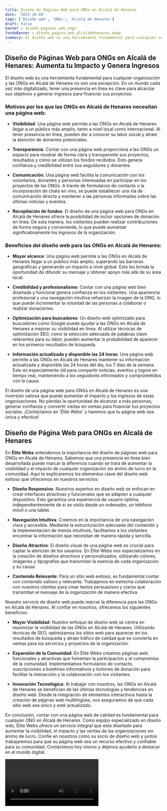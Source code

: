 ```yaml
---
title: Diseño de Páginas Web para ONGs en Alcalá de Henares
date: '2023-10-04'
tags: ['Diseño web', 'ONGs', 'Alcalá de Henares']
draft: false
banner : diseño_paginas_web_ongs
fondoBanner : diseño_pagina_web_alcaládehenares.webp
summary: El diseño web es una herramienta fundamental para cualquier organización y las ONGs en Alcalá de Henares no son una excepción. En un mundo cada vez más digitalizado, tener una presencia en línea es clave para alcanzar sus objetivos y generar ingresos para financiar sus proyectos.
---
```


## Diseño de Páginas Web para ONGs en Alcalá de Henares: Aumenta tu Impacto y Genera Ingresos

El diseño web es una herramienta fundamental para cualquier organización y las ONGs en Alcalá de Henares no son una excepción. En un mundo cada vez más digitalizado, tener una presencia en línea es clave para alcanzar sus objetivos y generar ingresos para financiar sus proyectos.

### Motivos por los que las ONGs en Alcalá de Henares necesitan una página web:

- **Visibilidad**: Una página web permite a las ONGs en Alcalá de Henares llegar a un público más amplio, tanto a nivel local como internacional. Al tener presencia en línea, pueden dar a conocer su labor social y atraer la atención de donantes potenciales.

- **Transparencia**: Contar con una página web proporciona a las ONGs un espacio para mostrar de forma clara y transparente sus proyectos, resultados y cómo se utilizan los fondos recibidos. Esto genera confianza y credibilidad entre sus seguidores y donantes.

- **Comunicación**: Una página web facilita la comunicación con los voluntarios, donantes y personas interesadas en participar en los proyectos de las ONGs. A través de formularios de contacto o la incorporación de chats en vivo, se puede establecer una vía de comunicación directa y mantener a las personas informadas sobre las últimas noticias y eventos.

- **Recopilación de fondos**: El diseño de una página web para ONGs en Alcalá de Henares ofrece la posibilidad de incluir opciones de donación en línea. De esta manera, los visitantes pueden realizar contribuciones de forma segura y conveniente, lo que puede aumentar significativamente los ingresos de la organización.

### Beneficios del diseño web para las ONGs en Alcalá de Henares:

- **Mayor alcance**: Una página web permite a las ONGs en Alcalá de Henares llegar a un público más amplio, superando las barreras geográficas y generando un impacto a nivel global. Esto les brinda la oportunidad de difundir su mensaje y obtener apoyo más allá de su área local.

- **Credibilidad y profesionalismo**: Contar con una página web bien diseñada y funcional genera confianza en los visitantes. Una apariencia profesional y una navegación intuitiva refuerzan la imagen de la ONG, lo que puede incrementar la voluntad de las personas a colaborar o realizar donaciones.

- **Optimización para buscadores**: Un diseño web optimizado para buscadores como Google puede ayudar a las ONGs en Alcalá de Henares a mejorar su visibilidad en línea. Al utilizar técnicas de optimización SEO, como la selección adecuada de palabras clave relevantes para su labor, pueden aumentar la probabilidad de aparecer en los primeros resultados de búsqueda.

- **Información actualizada y disponible las 24 horas**: Una página web permite a las ONGs en Alcalá de Henares mantener su información actualizada y disponible las 24 horas del día, los 7 días de la semana. Esto es especialmente útil para compartir noticias, eventos y logros en tiempo real, manteniendo a los seguidores informados y comprometidos con la causa.

El diseño de una página web para ONGs en Alcalá de Henares es una inversión valiosa que puede aumentar el impacto y los ingresos de estas organizaciones. No pierdas la oportunidad de alcanzar a más personas, generar confianza y convertir visitas en ventas para financiar tus proyectos sociales. ¡Contáctanos en 'Élite Webs' y haremos que tu página web sea única y efectiva!

<GifSeo />

<Cta />

## Diseño de Página Web para ONGs en Alcalá de Henares

En **Élite Webs** entendemos la importancia del diseño de páginas web para ONGs en Alcalá de Henares. Sabemos que una presencia en línea bien desarrollada puede marcar la diferencia cuando se trata de aumentar la visibilidad y el impacto de cualquier organización sin ánimo de lucro en la comunidad. Aquí te explicaremos los elementos clave del diseño web exitoso que ofrecemos en nuestros servicios:

- **Diseño Responsivo**: Nuestros expertos en diseño web se enfocan en crear interfaces atractivas y funcionales que se adapten a cualquier dispositivo. Esto garantiza una experiencia de usuario óptima, independientemente de si se visita desde un ordenador, un teléfono móvil o una tablet.

- **Navegación Intuitiva**: Creemos en la importancia de una navegación clara y accesible. Mediante la estructuración adecuada del contenido y la implementación de menús intuitivos, facilitamos a los visitantes encontrar la información que necesitan de manera rápida y sencilla.

- **Diseño Atractivo**: El diseño visual de una página web es crucial para captar la atención de los usuarios. En Élite Webs nos especializamos en la creación de diseños atractivos y personalizados, utilizando colores, imágenes y tipografías que transmitan la esencia de cada organización y su causa.

- **Contenido Relevante**: Para un sitio web exitoso, es fundamental contar con contenido valioso y relevante. Trabajamos en estrecha colaboración con nuestros clientes para crear textos persuasivos y claros que transmitan el mensaje de la organización de manera efectiva.

Nuestro servicio de diseño web puede marcar la diferencia para las ONGs en Alcalá de Henares. Al confiar en nosotros, ofrecemos los siguientes beneficios:

- **Mayor Visibilidad**: Nuestro enfoque de diseño web se centra en maximizar la visibilidad de las ONGs en Alcalá de Henares. Utilizando técnicas de SEO, optimizamos los sitios web para aparecer en los resultados de búsqueda y atraer tráfico de calidad que se convierta en ventas para los servicios y proyectos de la organización.

- **Expansión de la Comunidad**: En Élite Webs creamos páginas web funcionales y atractivas que fomentan la participación y el compromiso de la comunidad. Implementamos formularios de contacto, suscripciones a boletines informativos y botones de donación para facilitar la interacción y la colaboración con los visitantes.

- **Innovación Tecnológica**: Al trabajar con nosotros, las ONGs en Alcalá de Henares se benefician de las últimas tecnologías y tendencias en diseño web. Desde la integración de elementos interactivos hasta la creación de páginas web multilingües, nos aseguramos de que cada sitio web sea único y esté actualizado.

En conclusión, contar con una página web de calidad es fundamental para cualquier ONG en Alcalá de Henares. Como equipo especializado en diseño web, Élite Webs ofrece un servicio integral que está diseñado para aumentar la visibilidad, el impacto y las ventas de las organizaciones sin ánimo de lucro. Confíe en nosotros como su socio de diseño web y juntos trabajaremos para que su página web sea un recurso efectivo y confiable para su comunidad. Contáctenos hoy mismo y déjenos ayudarlo a destacar en el mundo digital.

<Video />

<CtaBot job='ONGs' city='Alcalá de Henares'/>

<Gmaps query='Alcalá de Henares+españa+maps' />